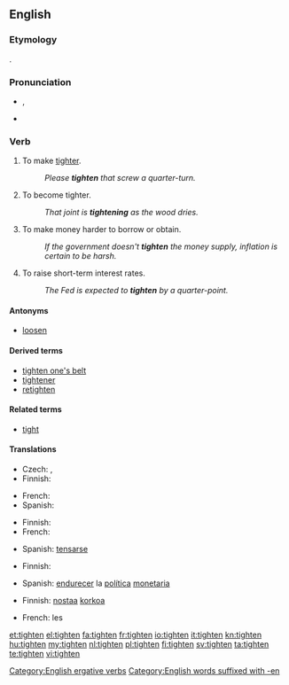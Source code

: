 ==English==

===Etymology===
{{etyl|ang}} {{term|tyhtan|lang=ang}}.

===Pronunciation===
* {{a|UK}} {{IPA|/ˈtaɪ.tən/}}, {{SAMPA|/"taI.t@n/}}
* {{rhymes|aɪtən}}

===Verb===
{{en-verb}}

# {{transitive}} To make [[tight]]er.
#: ''Please '''tighten''' that screw a quarter-turn.''
# {{intransitive}} To become tighter.
#: ''That joint is '''tightening''' as the wood dries.''
# {{economics}} To make money harder to borrow or obtain.
#: ''If the government doesn't '''tighten''' the money supply, inflation is certain to be harsh.''
# {{economics}} To raise short-term interest rates.
#: ''The Fed is expected to '''tighten''' by a quarter-point.''

====Antonyms====
* {{sense|make tighter}} [[loosen]]

====Derived terms====
* [[tighten one's belt]]
* [[tightener]]
* [[retighten]]

====Related terms====
* [[tight]]

====Translations====
{{trans-top|to make tighter}}
* Czech: {{t-|cs|dotáhnout}}, {{t-|cs|utáhnout}}
* Finnish: {{t+|fi|kiristää}}
{{trans-mid}}
* French: {{t+|fr|serrer}}
* Spanish: {{t-|es|tensar}}
{{trans-bottom}}

{{trans-top|to become tighter}}
* Finnish: {{t+|fi|kiristyä}}
* French: {{t-|fr|se resserrer}}
{{trans-mid}}
* Spanish: [[tensarse]]
{{trans-bottom}}

{{trans-top|to make money harder to obtain}}
* Finnish: {{t+|fi|kiristää}}
{{trans-mid}}
* Spanish: [[endurecer]] la [[política]] [[monetaria]]
{{trans-bottom}}

{{trans-top|to raise interest rate}}
* Finnish: [[nostaa]] [[korko|korkoa]]
{{trans-mid}}
* French: {{t+|fr|resserrer}} les {{t+|fr|taux|m}}
{{trans-bottom}}

[[Category:English ergative verbs]]
[[Category:English words suffixed with -en]]

[[et:tighten]]
[[el:tighten]]
[[fa:tighten]]
[[fr:tighten]]
[[io:tighten]]
[[it:tighten]]
[[kn:tighten]]
[[hu:tighten]]
[[my:tighten]]
[[nl:tighten]]
[[pl:tighten]]
[[fi:tighten]]
[[sv:tighten]]
[[ta:tighten]]
[[te:tighten]]
[[vi:tighten]]